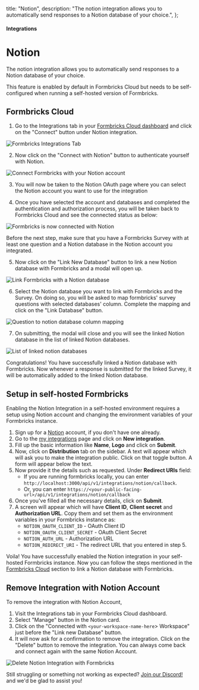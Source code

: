 
  title: "Notion",
  description:
    "The notion integration allows you to automatically send responses to a Notion database of your choice.",
};

#### Integrations

# Notion

The notion integration allows you to automatically send responses to a Notion database of your choice.

<Note>
  This feature is enabled by default in Formbricks Cloud but needs to be self-configured when running a
  self-hosted version of Formbricks.
</Note>

## Formbricks Cloud

1. Go to the Integrations tab in your [Formbricks Cloud dashboard](https://app.formbricks.com/) and click on the "Connect" button under Notion integration.

<Image
  src={IntegrationsTab}
  alt="Formbricks Integrations Tab"
  quality="100"
  className="max-w-full rounded-lg sm:max-w-3xl"
/>

2. Now click on the "Connect with Notion" button to authenticate yourself with Notion.

<Image
  src={ConnectWithNotion}
  alt="Connect Formbricks with your Notion account"
  quality="100"
  className="max-w-full rounded-lg sm:max-w-3xl"
/>

3. You will now be taken to the Notion OAuth page where you can select the Notion account you want to use for the integration

4. Once you have selected the account and databases and completed the authentication and authorization process, you will be taken back to Formbricks Cloud and see the connected status as below:

<Image
  src={NotionConnected}
  alt="Formbricks is now connected with Notion"
  quality="100"
  className="max-w-full rounded-lg sm:max-w-3xl"
/>

<Note>
  Before the next step, make sure that you have a Formbricks Survey with at least one question and a Notion
  database in the Notion account you integrated.
</Note>

5. Now click on the "Link New Database" button to link a new Notion database with Formbricks and a modal will open up.

<Image
  src={LinkSurveyWithDatabase}
  alt="Link Formbricks with a Notion database"
  quality="100"
  className="max-w-full rounded-lg sm:max-w-3xl"
/>

6. Select the Notion database you want to link with Formbricks and the Survey. On doing so, you will be asked to map formbricks' survey questions with selected databases' column. Complete the mapping and click on the "Link Database" button.

<Image
  src={LinkWithDatabases}
  alt="Question to notion database column mapping"
  quality="100"
  className="max-w-full rounded-lg sm:max-w-3xl"
/>

7. On submitting, the modal will close and you will see the linked Notion database in the list of linked Notion databases.

<Image
  src={ListLinkedDatabases}
  alt="List of linked notion databases"
  quality="100"
  className="max-w-full rounded-lg sm:max-w-3xl"
/>

Congratulations! You have successfully linked a Notion database with Formbricks. Now whenever a response is submitted for the linked Survey, it will be automatically added to the linked Notion database.

## Setup in self-hosted Formbricks

Enabling the Notion Integration in a self-hosted environment requires a setup using Notion account and changing the environment variables of your Formbricks instance.

1. Sign up for a [Notion](https://www.notion.so/) account, if you don't have one already.
2. Go to the [my integrations](https://www.notion.so/my-integrations) page and click on **New integration**.
3. Fill up the basic information like **Name**, **Logo** and click on **Submit**.
4. Now, click on **Distribution** tab on the sidebar. A text will appear which will ask you to make the integration public. Click on that toggle button. A form will appear below the text.
5. Now provide it the details such as requested. Under **Redirect URIs** field:
   - If you are running formbricks locally, you can enter `http://localhost:3000/api/v1/integrations/notion/callback`.
   - Or, you can enter `https://<your-public-facing-url>/api/v1/integrations/notion/callback`
6. Once you've filled all the necessary details, click on **Submit**.
7. A screen will appear which will have **Client ID**, **Client secret** and **Authorization URL**. Copy them and set them as the environment variables in your Formbricks instance as:
   - `NOTION_OAUTH_CLIENT_ID` - OAuth Client ID
   - `NOTION_OAUTH_CLIENT_SECRET` - OAuth Client Secret
   - `NOTION_AUTH_URL` - Authorization URL
   - `NOTION_REDIRECT_URI` - The redirect URL that you entered in step 5.

Voila! You have successfully enabled the Notion integration in your self-hosted Formbricks instance. Now you can follow the steps mentioned in the [Formbricks Cloud](#formbricks-cloud) section to link a Notion database with Formbricks.

## Remove Integration with Notion Account

To remove the integration with Notion Account,

1. Visit the Integrations tab in your Formbricks Cloud dashboard.
2. Select "Manage" button in the Notion card.
3. Click on the "Connected with `<your-workspace-name-here`> Workspace" just before the "Link new Database" button.
4. It will now ask for a confirmation to remove the integration. Click on the "Delete" button to remove the integration. You can always come back and connect again with the same Notion Account.

<Image
  src={DeleteConnection}
  alt="Delete Notion Integration with Formbricks"
  quality="100"
  className="max-w-full rounded-lg sm:max-w-3xl"
/>

Still struggling or something not working as expected? [Join our Discord!](https://formbricks.com/discord) and we'd be glad to assist you!
